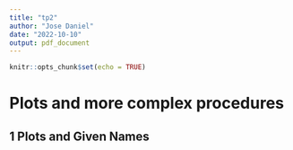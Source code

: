 ```yaml
---
title: "tp2"
author: "Jose Daniel"
date: "2022-10-10"
output: pdf_document
---
```


```r
knitr::opts_chunk$set(echo = TRUE)
```

# Plots and more complex procedures

## 1 Plots and Given Names

